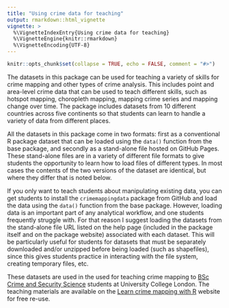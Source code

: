 ```yaml
---
title: "Using crime data for teaching"
output: rmarkdown::html_vignette
vignette: >
  %\VignetteIndexEntry{Using crime data for teaching}
  %\VignetteEngine{knitr::rmarkdown}
  %\VignetteEncoding{UTF-8}
---
```


```r
knitr::opts_chunk$set(collapse = TRUE, echo = FALSE, comment = "#>")
```

The datasets in this package can be used for teaching a variety of skills for crime mapping and other types of crime analysis. This includes point and area-level crime data that can be used to teach different skills, such as hotspot mapping, choropleth mapping, mapping crime series and mapping change over time. The package includes datasets from 10 different countries across five continents so that students can learn to handle a variety of data from different places.

All the datasets in this package come in two formats: first as a conventional R package dataset that can be loaded using the `data()` function from the base package, and secondly as a stand-alone file hosted on GitHub Pages. These stand-alone files are in a variety of different file formats to give students the opportunity to learn how to load files of different types. In most cases the contents of the two versions of the dataset are identical, but where they differ that is noted below.

If you only want to teach students about manipulating existing data, you can get students to install the `crimemappingdata` package from GitHub and load the data using the `data()` function from the base package. However, loading data is an important part of any analytical workflow, and one students frequently struggle with. For that reason I suggest loading the datasets from the stand-alone file URL listed on the help page (included in the package itself and on the package website) associated with each dataset. This will be particularly useful for students for datasets that must be separately downloaded and/or unzipped before being loaded (such as shapefiles), since this gives students practice in interacting with the file system, creating temporary files, etc.

These datasets are used in the used for teaching crime mapping to [BSc Crime and Security Science](https://www.ucl.ac.uk/prospective-students/undergraduate/degrees/crime-and-security-science-bsc) students at University College London. The teaching materials are available on the [Learn crime mapping with R](http://books.lesscrime.info/learncrimemapping/) website for free re-use.

